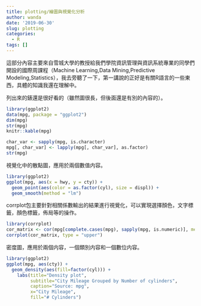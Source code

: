 ```yaml
---
title: plotting/繪圖與視覺化分析
author: wanda
date: '2019-06-30'
slug: plotting
categories:
  - R
tags: []
---
```


這部分內容主要來自雪城大學的教授給我們學院資訊管理與資訊系統專業的同學們開設的國際周課程（Machine Learning,Data Mining,Predictive
Modeling,Statistics），我去旁聽了一下，第一講說的正好是有關R語言的一些東西，具體的知識我還在理解中。

列出來的錶還是很好看的（雖然圖很長，但後面還是有別的內容的）。

```r
library(ggplot2)
data(mpg, package = "ggplot2")
dim(mpg)
str(mpg)
knitr::kable(mpg)
```

```r
char_var <- sapply(mpg, is.character)
mpg[, char_var] <- lapply(mpg[, char_var], as.factor)
str(mpg)
```

視覺化中的散點圖，應用於兩個數值内容。

```r
library(ggplot2)
ggplot(mpg, aes(x = hwy, y = cty)) +
  geom_point(aes(color = as.factor(cyl), size = displ)) +
  geom_smooth(method = "lm")
```

corrplot包主要針對相關係數輸出的結果進行視覺化，可以實現選擇顏色，文字標籤，顏色標籤，佈局等的操作。

```r
library(corrplot)
cor_matrix <- cor(mpg[complete.cases(mpg), sapply(mpg, is.numeric)], method = "pearson")
corrplot(cor_matrix, type = "upper")
```

密度圖，應用於兩個内容，一個類別内容和一個數位内容。

```r
library(ggplot2)
ggplot(mpg, aes(cty)) +
  geom_density(aes(fill=factor(cyl))) +
    labs(title="Density plot",
         subtitle="City Mileage Grouped by Number of cylinders",
         caption="Source: mpg",
         x="City Mileage",
         fill="# Cylinders")
```













